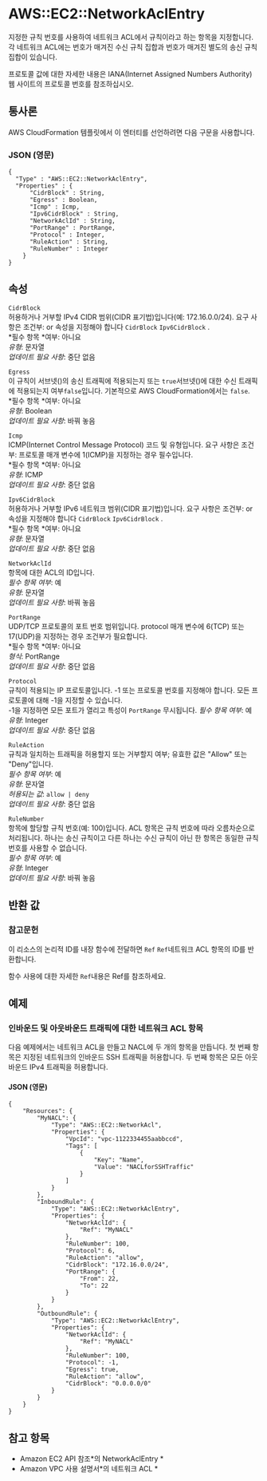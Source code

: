 # AWS::EC2::NetworkAclEntry

지정한 규칙 번호를 사용하여 네트워크 ACL에서 규칙이라고 하는 항목을 지정합니다. 각 네트워크 ACL에는 번호가 매겨진 수신 규칙 집합과 번호가 매겨진 별도의 송신 규칙 집합이 있습니다.

프로토콜 값에 대한 자세한 내용은 IANA(Internet Assigned Numbers Authority) 웹 사이트의 프로토콜 번호를 참조하십시오.

## 통사론

AWS CloudFormation 템플릿에서 이 엔터티를 선언하려면 다음 구문을 사용합니다.

### JSON (영문)

```
{
  "Type" : "AWS::EC2::NetworkAclEntry",
  "Properties" : {
      "CidrBlock" : String,
      "Egress" : Boolean,
      "Icmp" : Icmp,
      "Ipv6CidrBlock" : String,
      "NetworkAclId" : String,
      "PortRange" : PortRange,
      "Protocol" : Integer,
      "RuleAction" : String,
      "RuleNumber" : Integer
    }
}
```

## 속성

`CidrBlock`  
허용하거나 거부할 IPv4 CIDR 범위(CIDR 표기법)입니다(예: 172.16.0.0/24). 요구 사항은 조건부: or 속성을 지정해야 합니다 `CidrBlock` `Ipv6CidrBlock` .  
*필수 항목 *여부: 아니요  
_유형_: 문자열  
_업데이트 필요 사항_: 중단 없음

`Egress`  
이 규칙이 서브넷()의 송신 트래픽에 적용되는지 또는 `true`서브넷()에 대한 수신 트래픽에 적용되는지 여부`false`입니다. 기본적으로 AWS CloudFormation에서는 `false`.  
*필수 항목 *여부: 아니요  
_유형_: Boolean  
_업데이트 필요 사항_: 바꿔 놓음

`Icmp`  
ICMP(Internet Control Message Protocol) 코드 및 유형입니다. 요구 사항은 조건부: 프로토콜 매개 변수에 1(ICMP)을 지정하는 경우 필수입니다.  
*필수 항목 *여부: 아니요  
_유형_: ICMP  
_업데이트 필요 사항_: 중단 없음

`Ipv6CidrBlock`  
허용하거나 거부할 IPv6 네트워크 범위(CIDR 표기법)입니다. 요구 사항은 조건부: or 속성을 지정해야 합니다 `CidrBlock` `Ipv6CidrBlock` .  
*필수 항목 *여부: 아니요  
_유형_: 문자열  
_업데이트 필요 사항_: 중단 없음

`NetworkAclId`  
항목에 대한 ACL의 ID입니다.  
_필수 항목 여부_: 예  
_유형_: 문자열  
_업데이트 필요 사항_: 바꿔 놓음

`PortRange`  
UDP/TCP 프로토콜의 포트 번호 범위입니다. protocol 매개 변수에 6(TCP) 또는 17(UDP)을 지정하는 경우 조건부가 필요합니다.  
*필수 항목 *여부: 아니요  
_형식_: PortRange  
_업데이트 필요 사항_: 중단 없음

`Protocol`  
규칙이 적용되는 IP 프로토콜입니다. -1 또는 프로토콜 번호를 지정해야 합니다. 모든 프로토콜에 대해 -1을 지정할 수 있습니다.  
-1을 지정하면 모든 포트가 열리고 특성이 `PortRange` 무시됩니다.
_필수 항목 여부_: 예  
_유형_: Integer  
_업데이트 필요 사항_: 중단 없음

`RuleAction`  
규칙과 일치하는 트래픽을 허용할지 또는 거부할지 여부; 유효한 값은 "Allow" 또는 "Deny"입니다.  
_필수 항목 여부_: 예  
_유형_: 문자열  
_허용되는 값_: `allow | deny`  
_업데이트 필요 사항_: 중단 없음

`RuleNumber`  
항목에 할당할 규칙 번호(예: 100)입니다. ACL 항목은 규칙 번호에 따라 오름차순으로 처리됩니다. 하나는 송신 규칙이고 다른 하나는 수신 규칙이 아닌 한 항목은 동일한 규칙 번호를 사용할 수 없습니다.  
_필수 항목 여부_: 예  
_유형_: Integer  
_업데이트 필요 사항_: 바꿔 놓음

## 반환 값

### 참고문헌

이 리소스의 논리적 ID를 내장 함수에 전달하면 `Ref` `Ref`네트워크 ACL 항목의 ID를 반환합니다.

함수 사용에 대한 자세한 `Ref`내용은 Ref를 참조하세요.

## 예제

### 인바운드 및 아웃바운드 트래픽에 대한 네트워크 ACL 항목

다음 예제에서는 네트워크 ACL을 만들고 NACL에 두 개의 항목을 만듭니다. 첫 번째 항목은 지정된 네트워크의 인바운드 SSH 트래픽을 허용합니다. 두 번째 항목은 모든 아웃바운드 IPv4 트래픽을 허용합니다.

#### JSON (영문)

```
{
    "Resources": {
        "MyNACL": {
            "Type": "AWS::EC2::NetworkAcl",
            "Properties": {
                "VpcId": "vpc-1122334455aabbccd",
                "Tags": [
                    {
                        "Key": "Name",
                        "Value": "NACLforSSHTraffic"
                    }
                ]
            }
        },
        "InboundRule": {
            "Type": "AWS::EC2::NetworkAclEntry",
            "Properties": {
                "NetworkAclId": {
                    "Ref": "MyNACL"
                },
                "RuleNumber": 100,
                "Protocol": 6,
                "RuleAction": "allow",
                "CidrBlock": "172.16.0.0/24",
                "PortRange": {
                    "From": 22,
                    "To": 22
                }
            }
        },
        "OutboundRule": {
            "Type": "AWS::EC2::NetworkAclEntry",
            "Properties": {
                "NetworkAclId": {
                    "Ref": "MyNACL"
                },
                "RuleNumber": 100,
                "Protocol": -1,
                "Egress": true,
                "RuleAction": "allow",
                "CidrBlock": "0.0.0.0/0"
            }
        }
    }
}
```

## 참고 항목

- Amazon EC2 API 참조*의 NetworkAclEntry *
- Amazon VPC 사용 설명서*의 네트워크 ACL *
